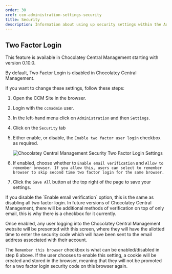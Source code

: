 ```yaml
---
order: 30
xref: ccm-administration-settings-security
title: Security
description: Information about using up security settings within the Administration Settings screen
---
```


## Two Factor Login

<Callout type="info">
    This feature is available in Chocolatey Central Management starting with version 0.10.0.
</Callout>

By default, Two Factor Login is disabled in Chocolatey Central Management.

If you want to change these settings, follow these steps:

1. Open the CCM Site in the browser.
1. Login with the `ccmadmin` user.
1. In the left-hand menu click on `Administration` and then `Settings`.
1. Click on the `Security` tab
1. Either enable, or disable, the `Enable two factor user login` checkbox as required.

    ![Chocolatey Central Management Security Two Factor Login Settings](/images/ccm-playwright/administration/settings/security-checkbox-enable-two-factor-authentication.png)

1. If enabled, choose whether to `Enable email verification` and `Allow to remember browser. If you allow this, users can select to remember browser to skip second time two factor login for the same browser.`
1. Click the `Save All` button at the top right of the page to save your settings.

<Callout type="info">
    If you disable the `Enable email verification` option, this is the same as disabling all two factor login. In future versions of Chocolatey Central Management, there will be additional methods of verification on top of only email, this is why there is a checkbox for it currently.
</Callout>

Once enabled, any user logging into the Chocolatey Central Management website will be presented with this screen, where they will have the allotted time to enter the security code which will have been sent to the email address associated with their account.

The `Remember this browser` checkbox is what can be enabled/disabled in step 6 above.  If the user chooses to enable this setting, a cookie will be created and stored in the browser, meaning that they will not be promoted for a two factor login security code on this browser again.